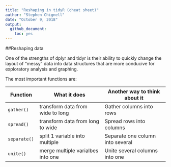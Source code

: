 ```yaml
---
title: "Reshaping in tidyR (cheat sheet)"
author: "Stephen Chignell"
date: "October 9, 2018"
output:
  github_document:
    toc: yes
---
```


##Reshaping data

One of the strengths of dplyr and tidyr is their ability to quickly change the layout of "messy" data into data structures that are more conducive for exploratory analysis and graphing. 

The most important functions are: 


| Function       | What it does                     | Another way to think about it   | 
|----------------|----------------------------------|---------------------------------|
|  `gather()`    | transform data from wide to long | Gather columns into rows        |
|  `spread()`    | transform data from long to wide | Spread rows into columns        |
|  `separate()`  | split 1 variable into multiple   | Separate one column into several|
|  `unite()`     | merge multiple varialbes into one| Unite several columns into one  |



